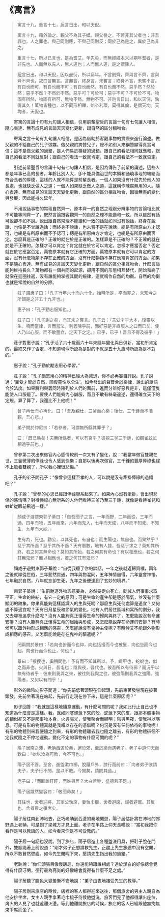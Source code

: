 # 《寓言》

> 寓言十九，重言十七，巵言日出，和以天倪。
>
> 寓言十九，藉外論之。親父不為其子媒。親父譽之，不若非其父者也；非吾罪也，人之罪也。與己同則應，不與己同則反；同於己為是之，異於己為非之。
>
> 重言十七，所以已言也，是為耆艾。年先矣，而無經緯本末以期年耆者，是非先也。人而無以先人，無人道也；人而無人道，是之謂陳人。
>
> 巵言日出，和以天倪，因以曼衍，所以窮年。不言則齊，齊與言不齊，言與齊不齊也，故曰言無言。言無言，終身言，未嘗言；終身不言，未嘗不言。有自也而可，有自也而不可；有自也而然，有自也而不然。惡乎然？然於然；惡乎不然？不然於不然。惡乎可？可於可；惡乎不可？不可於不可。物固有所然，物固有所可，無物不然，無物不可。非巵言日出，和以天倪，孰得其久！萬物皆種也，以不同形相禪，始卒若環，莫得其倫，是謂天均。天均者，天倪也。

&emsp;&emsp;寄寓的言論十句有九句讓人相信，引用前輩聖哲的言論十句有七句讓人相信，隨心表達、無有成見的言論天天變化更新，跟自然的區分相吻合。

&emsp;&emsp;寄寓之言十句有九句讓人相信，是因為借助於客觀事物的實際來進行論述。做父親的不給自己的兒子做媒。做父親的誇贊兒子，總不如別人來稱贊顯得真實可信；這不是做父親的過錯，是人們易於猜疑的過錯。跟自己的看法相同就應和，跟自己的看法不同就反對；跟自己的看法一致就肯定，跟自己的看法不一致就否定。

&emsp;&emsp;引述前輩聖哲的言論十句有七句讓人相信，是因為傳告了前輩的論述，這些人都是年事已高的長者。年齡比別人大，卻不能具備治世的本領和通曉事理的端緒而符合長者的厚德，這樣的人就不能算是前輩長者。一個人如果沒有什麼先於他人的長處，也就缺乏做人之道；一個人如果缺乏做人之道，這就稱作陳腐無用的人。隨心表達、無有成見的言論天天變化更新，跟自然的區分相互吻合，因循無盡的變化與發展，因此能持久延年。

&emsp;&emsp;不用說話事物的常理自然齊一，原本齊一的自然之理跟分辨事物的言論相比就不可能等同齊一了，既然言論跟客觀齊一的自然之理不能諧和一致，所以雖然有話可說卻不如不說。說出跟自然常理不能諧和一致的話就如同沒有說話，終身在說話，也像是不曾說過話；而終身不說話，也未嘗不是在說話。總是有所原由方才認可，也總是有所原由而不予認可；總是有所原由方才肯定，也總是有所原由而否定。怎麼算是正確的？正確的就在於是正確的。怎樣算是不正確的？不正確的就在於是不正確的。怎樣才可以肯定？肯定就在於它可以肯定。怎樣才應當否定？否定就在於它應當否定。萬物原本就有它正確的方面，萬物原本就有它可以肯定的方面，沒有什麼物類不存在正確的方面，沒有什麼物類不存在應當肯定的方面。如果不是隨心表達、無有成見的言論天天變化更新，跟自然的區分相互吻合，什麼言論能夠維持長久？萬物都有一個共同的起源，卻用不同的形態相互替代，開始和終了就像在迴圈往返，沒有誰能夠掌握其間的規律，這就稱作自然的均衡。自然的均衡也就是常說的自然的分際。

> 莊子謂惠子曰：「孔子行年六十而六十化，始時所是，卒而非之，未知今之所謂是之非五十九非也。」
>
> 惠子曰：「孔子勤志服知也。」
>
> 莊子曰：「孔子謝之矣，而其未之嘗言。孔子云：『夫受才乎大本，復靈以生。鳴而當律，言而當法。利義陳乎前，而好惡是非直服人之口而已矣。使人乃以心服，而不敢蘁立，定天下之定。』已乎，已乎！吾且不得及彼乎！」

&emsp;&emsp;莊子對惠子說：“孔子活了六十歲而六十年來隨年變化與日俱新，當初所肯定的，最終又作了否定，不知道現今所認為是對的不就是五十九歲時所認為是不對的。”

&emsp;&emsp;惠子說：“孔子勤於勵志用心學習。”

&emsp;&emsp;莊子說：“孔子勵志用心的精神已經大為減退，你不必再妄自評說。孔子說過：‘稟受才智於自然，回復靈性以全生’。如今發出的聲音合於樂律，說出的話語合於法度。如果將利與義同時陳列於人們的面前，進而分辨好惡與是非，這僅僅隻能使人口服罷了。要使人們能夠內心誠服，而且不敢有絲毫違逆，還得確立天下的定規。算了算了，我還比不上他呢！”

> 曾子再仕而心再化，曰：「吾及親仕，三釜而心樂；後仕，三千鍾而不洎親，吾心悲。」
>
> 弟子問於仲尼曰：「若參者，可謂無所縣其罪乎？」
>
> 曰：「既已縣矣！夫無所縣者，可以有哀乎？彼視三釜三千鍾，如觀雀蚊虻相過乎前也。」

&emsp;&emsp;曾參第二次出來做官內心感情較前一次又有了變化，說：“我當年做官雙親在世，三釜微薄的俸祿也令人感到快樂；自那以後再次做官，三千鍾的豐厚俸祿也趕不上贍養雙親了，所以我心裡很悲傷。”

&emsp;&emsp;孔子的弟子問孔子：“像曾參這樣至孝的人，可以說是沒有牽掛俸祿的過錯吧？”

&emsp;&emsp;孔子說：“曾參的心思已經跟俸祿聯系起來了。如果內心沒有牽掛，會出現悲傷的感情嗎？對待俸祿心無所系的人他們看待三釜乃至三千鍾，就像是看待雀兒和蚊虻從眼前飛過一樣。”

> 顏成子游謂東郭子綦曰：「自吾聞子之言，一年而野，二年而從，三年而通，四年而物，五年而來，六年而鬼入，七年而天成，八年而不知死、不知生，九年而大妙。」
>
> 生有為，死也。勸公，以其死也，有自也；而生陽也，無自也。而果然乎？惡乎其所適？惡乎其所不適？天有曆數，地有人據，吾惡乎求之？莫知其所終，若之何其無命也？莫知其所始，若之何其有命也？有以相應也，若之何其無鬼邪？無以相應也，若之何其有鬼邪？

&emsp;&emsp;顏成子遊對東郭子綦說：“自從我聽了你的談話，一年之後就返歸質樸，兩年之後就順從世俗，三年豁然貫通，四年與物混同，五年神情自得，六年靈會神悟，七年融於自然，八年就忘卻生死，九年之後便達到了玄妙的境界。”

&emsp;&emsp;東郭子綦說：“生前馳逐外物恣意妄為，必然要走向死亡，勸誡人們事事求取平正。生命的終結，有它一定的原因；可是生命的產生卻是感於陽氣，並沒有什麼顯明的跡象。你果真能夠這樣認識人的生與死嗎？那麼生與死何處算是適宜？又何處不算適宜呢？天有日月星辰和節氣的變化，地有人們居住區域和寓所的劃分，我又去哪裡追求什麼呢？沒有人能夠真正懂得生命的歸向與終了，怎麼能說沒有命運安排？沒有人能夠真正懂得生命的起始與形成，又怎麼能說存在命運的安排？有時候可以跟外物形成相應的感召，怎麼能說沒有鬼神主使呢？有時候又不能跟外物形成相應的感召，又怎麼能說是存在鬼神的驅遣呢？”

> 罔兩問於景曰：「若向也俯而今也仰，向也括撮而今也被髮，向也坐而今也起，向也行而今也止，何也？」
>
> 景曰：「搜搜也，奚稍問也！予有而不知其所以。予，蜩甲也，蛇蛻也，似之而非也。火與日，吾屯也；陰與夜，吾代也。彼吾所以有待邪？而況乎以無有待者乎！彼來則我與之來，彼往則我與之往，彼強陽則我與之強陽。強陽者，又何以有問乎！」

&emsp;&emsp;影外的微陰向影子問道：“你先前低著頭現在仰起頭，先前束著發髻現在披著頭發，先前坐著現在站起，先前行走現在停下來，這是什麼原因呢？”

&emsp;&emsp;影子回答：“我就是這樣地隨意運動，有什麼可問的呢？我如此行止自己也不知道為什麼會是這樣。我，就如同寒蟬蛻下來的殼、蛇蛻下來的皮，跟那本體事物的相似卻又不是那事物本身。火與陽光，使我聚合而顯明；陰與黑夜，使我得以隱息。可是有形的物體真就是我賴以存在的憑借嗎？何況是沒有任何依待的事物呢！有形的物體到來我便隨之到來，有形的物體離去我也隨之離去，有形的物體徘徊不定我就隨之不停地運動。變化不定的事物有什麼可問的呢？”

> 陽子居南之沛，老聃西遊於秦，邀於郊，至於梁而遇老子。老子中道仰天而歎曰：「始以汝為可教，今不可也。」
>
> 陽子居不答。至舍，進盥漱巾櫛，脫屨戶外，膝行而前曰：「向者弟子欲請夫子，夫子行不閒，是以不敢。今閒矣，請問其過。」
>
> 老子曰：「而雎雎盱盱，而誰與居？大白若辱，盛德若不足。」
>
> 陽子居蹴然變容曰：「敬聞命矣！」
>
> 其往也，舍者迎將，其家公執席，妻執巾櫛，舍者避席，煬者避竈。其反也，舍者與之爭席矣。

&emsp;&emsp;陽子居往南到沛地去，正巧老聃到西邊的秦地閒遊，陽子居估計將在沛地的郊野遇上老聃，可是到了梁城方才見上面。老子在半路上仰天長嘆說：“當初我把你看作是可以教誨的人，如今看來你是不可受教的。”

&emsp;&emsp;陽子居一句話也沒說。到了旅店，陽子居進上各種盥洗用具，把鞋子脫在門外，雙腳跪著上前說道：“剛才弟子正想請教先生，正趕上先生旅途中沒有空閒，所以不敢冒然啓齒。如今先生閒暇下來，懇請先生指出我的過錯。”

&emsp;&emsp;老聃說：“你仰頭張目傲慢跋扈，你還能夠跟誰相處？過於潔白的好像總會覺得有什麼汙垢，德行最為高尚的好像總會覺得有什麼不足之處。”

&emsp;&emsp;陽子居聽了臉色大變羞慚不安地說：“弟子由衷地接受先生的教導。”

&emsp;&emsp;陽子居剛來旅店的時候，店裡的客人都得迎來送往，那個旅舍的男主人親自為他安排坐席，女主人親手拿著毛巾梳子侍候他盥洗，旅客們見了他都得讓出座位，烤火的人見了也就遠離火邊。等到他離開旅店的時候，旅店的客人已經跟他無拘無束爭席而坐了。
